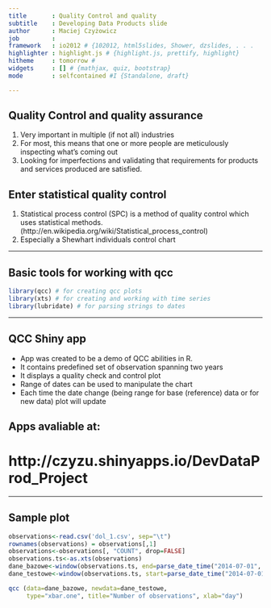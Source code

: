 ```yaml
---
title       : Quality Control and quality
subtitle    : Developing Data Products slide
author      : Maciej Czyżowicz
job         :
framework   : io2012 # {102012, html5slides, Shower, dzslides, . . .  
highlighter : highlight.js # {highlight.js, prettify, highlight} 
hitheme     : tomorrow # 
widgets     : [] # {mathjax, quiz, bootstrap}
mode        : selfcontained #I {Standalone, draft}

---
```


## Quality Control and quality assurance
 1. Very important in multiple (if not all) industries
 2. For most, this means that one or more people are meticulously inspecting what's coming out
 3. Looking for imperfections and validating that requirements for products and services produced are satisfied. 
 
## Enter statistical quality control

 1. Statistical process control (SPC) is a method of quality control which uses statistical methods. (http://en.wikipedia.org/wiki/Statistical_process_control)
 2. Especially a Shewhart individuals control chart

---

## Basic tools for working with qcc
 
```r
library(qcc) # for creating qcc plots
library(xts) # for creating and working with time series
library(lubridate) # for parsing strings to dates
```

---

## QCC Shiny app

* App was created to be a demo of QCC abilities in R.
* It contains predefined set of observation spanning two years
* It displays a quality check and control plot
* Range of dates can be used to manipulate the chart
* Each time the date change (being range for base (reference) data or for new data) plot will update

## Apps avaliable at:
# http://czyzu.shinyapps.io/DevDataProd_Project

---

## Sample plot

```r
observations<-read.csv('dol_1.csv', sep="\t")
rownames(observations) = observations[,1]
observations<-observations[, "COUNT", drop=FALSE]
observations.ts<-as.xts(observations)
dane_bazowe<-window(observations.ts, end=parse_date_time("2014-07-01", "%y-%m-%d"))
dane_testowe<-window(observations.ts, start=parse_date_time("2014-07-01", "%y-%m-%d"))
```
```r
qcc (data=dane_bazowe, newdata=dane_testowe, 
     type="xbar.one", title="Number of observations", xlab="day")
```

